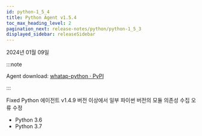 ```yaml
---
id: python-1_5_4
title: Python Agent v1.5.4
toc_max_heading_level: 2
pagination_next: release-notes/python/python-1_5_3
displayed_sidebar: releaseSidebar
---
```


2024년 01월 09일

:::note

Agent download: [whatap-python · PyPI](https://pypi.org/project/whatap-python/1.5.4/)

:::

<Status>Fixed</Status> Python 에이전트 v1.4.9 버전 이상에서 일부 파이썬 버전의 모듈 의존성 수집 오류 수정

- Python 3.6
- Python 3.7